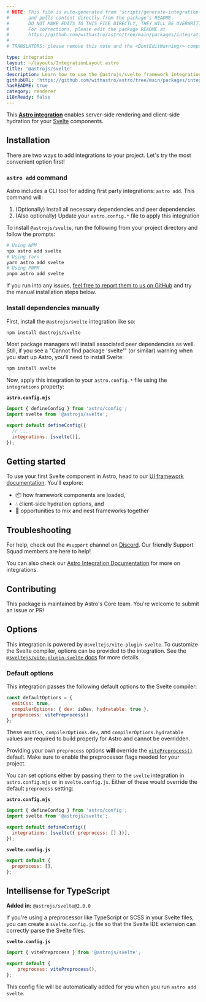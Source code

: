```yaml
---
# NOTE: This file is auto-generated from 'scripts/generate-integration-pages.ts'
#       and pulls content directly from the package’s README.
#       DO NOT MAKE EDITS TO THIS FILE DIRECTLY, THEY WILL BE OVERWRITTEN!
#       For corrections, please edit the package README at
#       https://github.com/withastro/astro/tree/main/packages/integrations/svelte/
#
# TRANSLATORS: please remove this note and the <DontEditWarning/> component.

type: integration
layout: ~/layouts/IntegrationLayout.astro
title: '@astrojs/svelte'
description: Learn how to use the @astrojs/svelte framework integration to extend component support in your Astro project.
githubURL: 'https://github.com/withastro/astro/tree/main/packages/integrations/svelte/'
hasREADME: true
category: renderer
i18nReady: false
---
```



<DontEditWarning/>

This **[Astro integration][astro-integration]** enables server-side rendering and client-side hydration for your [Svelte](https://svelte.dev/) components.

## Installation

There are two ways to add integrations to your project. Let's try the most convenient option first!

### `astro add` command

Astro includes a CLI tool for adding first party integrations: `astro add`. This command will:

1.  (Optionally) Install all necessary dependencies and peer dependencies
2.  (Also optionally) Update your `astro.config.*` file to apply this integration

To install `@astrojs/svelte`, run the following from your project directory and follow the prompts:

```sh
# Using NPM
npx astro add svelte
# Using Yarn
yarn astro add svelte
# Using PNPM
pnpm astro add svelte
```

If you run into any issues, [feel free to report them to us on GitHub](https://github.com/withastro/astro/issues) and try the manual installation steps below.

### Install dependencies manually

First, install the `@astrojs/svelte` integration like so:

```sh
npm install @astrojs/svelte
```

Most package managers will install associated peer dependencies as well. Still, if you see a "Cannot find package 'svelte'" (or similar) warning when you start up Astro, you'll need to install Svelte:

```sh
npm install svelte
```

Now, apply this integration to your `astro.config.*` file using the `integrations` property:

**`astro.config.mjs`**

```js ins={2} "svelte()"
import { defineConfig } from 'astro/config';
import svelte from '@astrojs/svelte';

export default defineConfig({
  // ...
  integrations: [svelte()],
});
```

## Getting started

To use your first Svelte component in Astro, head to our [UI framework documentation][astro-ui-frameworks]. You'll explore:

*   📦 how framework components are loaded,
*   💧 client-side hydration options, and
*   🤝 opportunities to mix and nest frameworks together

## Troubleshooting

For help, check out the `#support` channel on [Discord](https://astro.build/chat). Our friendly Support Squad members are here to help!

You can also check our [Astro Integration Documentation][astro-integration] for more on integrations.

## Contributing

This package is maintained by Astro's Core team. You're welcome to submit an issue or PR!

[astro-integration]: /en/guides/integrations-guide/

[astro-ui-frameworks]: /en/core-concepts/framework-components/#using-framework-components

## Options

This integration is powered by `@sveltejs/vite-plugin-svelte`. To customize the Svelte compiler, options can be provided to the integration. See the [`@sveltejs/vite-plugin-svelte` docs](https://github.com/sveltejs/vite-plugin-svelte/blob/HEAD/docs/config.md) for more details.

### Default options

This integration passes the following default options to the Svelte compiler:

```js
const defaultOptions = {
  emitCss: true,
  compilerOptions: { dev: isDev, hydratable: true },
  preprocess: vitePreprocess()
};
```

These `emitCss`, `compilerOptions.dev`, and `compilerOptions.hydratable` values are required to build properly for Astro and cannot be overridden.

Providing your own `preprocess` options **will** override the [`vitePreprocess()`](https://github.com/sveltejs/vite-plugin-svelte/blob/HEAD/docs/preprocess.md) default. Make sure to enable the preprocessor flags needed for your project.

You can set options either by passing them to the `svelte` integration in `astro.config.mjs` or in `svelte.config.js`. Either of these would override the default `preprocess` setting:

**`astro.config.mjs`**

```js
import { defineConfig } from 'astro/config';
import svelte from '@astrojs/svelte';

export default defineConfig({
  integrations: [svelte({ preprocess: [] })],
});
```

**`svelte.config.js`**

```js
export default {
  preprocess: [],
};
```

## Intellisense for TypeScript

**Added in:** `@astrojs/svelte@2.0.0`

If you're using a preprocessor like TypeScript or SCSS in your Svelte files, you can create a `svelte.config.js` file so that the Svelte IDE extension can correctly parse the Svelte files.

**`svelte.config.js`**

```js
import { vitePreprocess } from '@astrojs/svelte';

export default {
	preprocess: vitePreprocess(),
};
```

This config file will be automatically added for you when you run `astro add svelte`.
